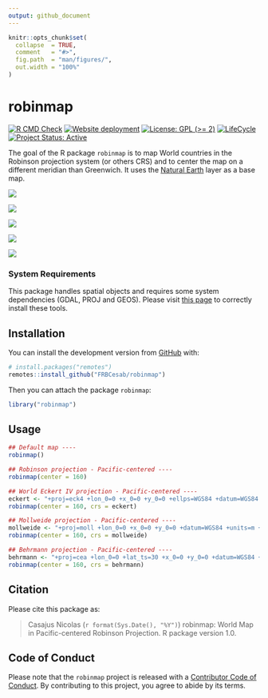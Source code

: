 ```yaml
---
output: github_document
---
```


<!-- README.md is generated from README.Rmd. Please edit that file -->


```r
knitr::opts_chunk$set(
  collapse  = TRUE,
  comment   = "#>",
  fig.path  = "man/figures/",
  out.width = "100%"
)
```



# robinmap

<!-- badges: start -->
[![R CMD Check](https://github.com/frbcesab/robinmap/actions/workflows/R-CMD-check.yaml/badge.svg)](https://github.com/frbcesab/robinmap/actions/workflows/R-CMD-check.yaml)
[![Website deployment](https://github.com/frbcesab/robinmap/actions/workflows/pkgdown.yaml/badge.svg)](https://github.com/frbcesab/robinmap/actions/workflows/pkgdown.yaml)
[![License: GPL (>= 2)](https://img.shields.io/badge/License-GPL%20%28%3E%3D%202%29-blue.svg)](https://choosealicense.com/licenses/gpl-2.0/)
[![LifeCycle](man/figures/lifecycle/lifecycle-stable.svg)](https://lifecycle.r-lib.org/articles/stages.html#stable)
[![Project Status: Active](https://www.repostatus.org/badges/latest/active.svg)](https://www.repostatus.org/#active)
<!-- badges: end -->


The goal of the R package `robinmap` is to map World countries in the Robinson 
projection system (or others CRS) and to center the map on a different meridian 
than Greenwich. It uses the [Natural Earth](https://www.naturalearthdata.com/) layer 
as a base map.


![](man/figures/robinson_map.png)

![](man/figures/robinson_map_bis.png)

![](man/figures/eckert_map.png)

![](man/figures/mollweide_map.png)

![](man/figures/behrmann_map.png)



### System Requirements

This package handles spatial objects and requires some system dependencies 
(GDAL, PROJ and GEOS). Please visit [this page](https://github.com/r-spatial/sf/#installing) to
correctly install these tools.


## Installation

You can install the development version from [GitHub](https://github.com/) with:

```r
# install.packages("remotes")
remotes::install_github("FRBCesab/robinmap")
```

Then you can attach the package `robinmap`:

```r
library("robinmap")
```



## Usage


```r
## Default map ----
robinmap()

## Robinson projection - Pacific-centered ----
robinmap(center = 160)

## World Eckert IV projection - Pacific-centered ----
eckert <- "+proj=eck4 +lon_0=0 +x_0=0 +y_0=0 +ellps=WGS84 +datum=WGS84 +units=m +no_defs"
robinmap(center = 160, crs = eckert)

## Mollweide projection - Pacific-centered ----
mollweide <- "+proj=moll +lon_0=0 +x_0=0 +y_0=0 +datum=WGS84 +units=m +no_defs"
robinmap(center = 160, crs = mollweide)

## Behrmann projection - Pacific-centered ----
behrmann <- "+proj=cea +lon_0=0 +lat_ts=30 +x_0=0 +y_0=0 +datum=WGS84 +ellps=WGS84 +units=m +no_defs"
robinmap(center = 160, crs = behrmann)
```




## Citation

Please cite this package as: 

> Casajus Nicolas (`r format(Sys.Date(), "%Y")`) robinmap: World Map in 
Pacific-centered Robinson Projection. R package version 1.0.



## Code of Conduct

Please note that the `robinmap` project is released with a 
[Contributor Code of Conduct](https://contributor-covenant.org/version/2/0/CODE_OF_CONDUCT.html). 
By contributing to this project, you agree to abide by its terms.

